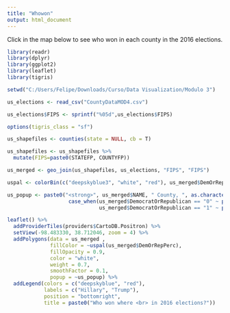 ```yaml
---
title: "Whowon"
output: html_document
---
```


Click in the map below to see who won in each county in the 2016 elections.

```r

library(readr)
library(dplyr)
library(ggplot2)
library(leaflet)
library(tigris)

setwd("C:/Users/Felipe/Downloads/Curso/Data Visualization/Modulo 3")

us_elections <- read_csv("CountyDataMOD4.csv")

us_elections$FIPS <- sprintf("%05d",us_elections$FIPS)

options(tigris_class = "sf")

us_shapefiles <- counties(state = NULL, cb = T)

us_shapefiles <- us_shapefiles %>%
  mutate(FIPS=paste0(STATEFP, COUNTYFP))

us_merged <- geo_join(us_shapefiles, us_elections, "FIPS", "FIPS")

uspal <- colorBin(c("deepskyblue3", "white", "red"), us_merged$DemOrRepPerc, 7, pretty = T)

us_popup <- paste0("<strong>", us_merged$NAME, " County, ", as.character(us_merged$State), "</strong><br />",
                    case_when(us_merged$DemocratOrRepublican == "0" ~ paste0("Won by Trump: ", us_merged$PerRepROUND, "%"),
                              us_merged$DemocratOrRepublican == "1" ~ paste0("Won by Hillary: ", us_merged$PerDemROUND, "%")))
```

```r
leaflet() %>%
  addProviderTiles(providers$CartoDB.Positron) %>%
  setView(-98.483330, 38.712046, zoom = 4) %>%
  addPolygons(data = us_merged ,
              fillColor = ~uspal(us_merged$DemOrRepPerc),
              fillOpacity = 0.9,
              color = "white",
              weight = 0.7,
              smoothFactor = 0.1,
              popup = ~us_popup) %>%
  addLegend(colors = c("deepskyblue", "red"),
            labels = c("Hillary", "Trump"),
            position = "bottomright",
            title = paste0("Who won where <br> in 2016 elections?"))


```


